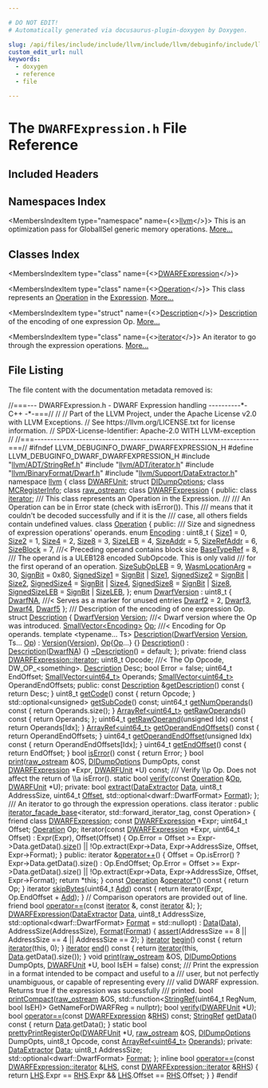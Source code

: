 ```yaml
---

# DO NOT EDIT!
# Automatically generated via docusaurus-plugin-doxygen by Doxygen.

slug: /api/files/include/include/llvm/include/llvm/debuginfo/include/llvm/debuginfo/dwarf/dwarfexpression-h
custom_edit_url: null
keywords:
  - doxygen
  - reference
  - file

---
```





# The `DWARFExpression.h` File Reference

<DoxygenPage pluginConfig={pluginConfig}>



## Included Headers

<IncludesList>
<IncludesListItem
  filePath="llvm/ADT/StringRef.h"
  permalink="/docs/api/files/include/include/llvm/include/llvm/adt/stringref-h"
  isLocal="true" />
<IncludesListItem
  filePath="llvm/ADT/iterator.h"
  permalink="/docs/api/files/include/include/llvm/include/llvm/adt/iterator-h"
  isLocal="true" />
<IncludesListItem
  filePath="llvm/BinaryFormat/Dwarf.h"
  permalink="/docs/api/files/include/include/llvm/include/llvm/binaryformat/dwarf-h"
  isLocal="true" />
<IncludesListItem
  filePath="llvm/Support/DataExtractor.h"
  permalink="/docs/api/files/include/include/llvm/include/llvm/support/dataextractor-h"
  isLocal="true" />
</IncludesList>

## Namespaces Index

<MembersIndex>

<MembersIndexItem
  type="namespace"
  name={<><a href="/docs/api/namespaces/llvm">llvm</a></>}>
This is an optimization pass for GlobalISel generic memory operations. <a href="/docs/api/namespaces/llvm/#details">More...</a>
</MembersIndexItem>

</MembersIndex>

## Classes Index

<MembersIndex>

<MembersIndexItem
  type="class"
  name={<><a href="/docs/api/classes/llvm/dwarfexpression-1">DWARFExpression</a></>}>
</MembersIndexItem>

<MembersIndexItem
  type="class"
  name={<><a href="/docs/api/classes/llvm/dwarfexpression/operation">Operation</a></>}>
This class represents an <a href="/docs/api/classes/llvm/dwarfexpression/operation">Operation</a> in the <a href="/docs/api/classes/llvm/expression">Expression</a>. <a href="/docs/api/classes/llvm/dwarfexpression/operation/#details">More...</a>
</MembersIndexItem>

<MembersIndexItem
  type="struct"
  name={<><a href="/docs/api/structs/llvm/dwarfexpression/operation/description">Description</a></>}>
<a href="/docs/api/structs/llvm/dwarfexpression/operation/description">Description</a> of the encoding of one expression Op. <a href="/docs/api/structs/llvm/dwarfexpression/operation/description/#details">More...</a>
</MembersIndexItem>

<MembersIndexItem
  type="class"
  name={<><a href="/docs/api/classes/llvm/dwarfexpression/iterator">iterator</a></>}>
An iterator to go through the expression operations. <a href="/docs/api/classes/llvm/dwarfexpression/iterator/#details">More...</a>
</MembersIndexItem>

</MembersIndex>


## File Listing

The file content with the documentation metadata removed is:

<ProgramListing>

<Link id="l00001" /><CodeLine lineNumber="1"><span class="doxyHighlightComment">//===--- DWARFExpression.h - DWARF Expression handling ----------&#42;- C++ -&#42;-===//</span></CodeLine>
<Link id="l00002" /><CodeLine lineNumber="2"><span class="doxyHighlightComment">//</span></CodeLine>
<Link id="l00003" /><CodeLine lineNumber="3"><span class="doxyHighlightComment">// Part of the LLVM Project, under the Apache License v2.0 with LLVM Exceptions.</span></CodeLine>
<Link id="l00004" /><CodeLine lineNumber="4"><span class="doxyHighlightComment">// See https://llvm.org/LICENSE.txt for license information.</span></CodeLine>
<Link id="l00005" /><CodeLine lineNumber="5"><span class="doxyHighlightComment">// SPDX-License-Identifier: Apache-2.0 WITH LLVM-exception</span></CodeLine>
<Link id="l00006" /><CodeLine lineNumber="6"><span class="doxyHighlightComment">//</span></CodeLine>
<Link id="l00007" /><CodeLine lineNumber="7"><span class="doxyHighlightComment">//===----------------------------------------------------------------------===//</span></CodeLine>
<Link id="l00008" /><CodeLine lineNumber="8"></CodeLine>
<Link id="l00009" /><CodeLine lineNumber="9"><span class="doxyHighlightPreprocessor">#ifndef LLVM&#95;DEBUGINFO&#95;DWARF&#95;DWARFEXPRESSION&#95;H</span></CodeLine>
<Link id="l00010" /><CodeLine lineNumber="10"><span class="doxyHighlightPreprocessor">#define LLVM&#95;DEBUGINFO&#95;DWARF&#95;DWARFEXPRESSION&#95;H</span></CodeLine>
<Link id="l00011" /><CodeLine lineNumber="11"></CodeLine>
<Link id="l00012" /><CodeLine lineNumber="12"><span class="doxyHighlightPreprocessor">#include &quot;<a href="/docs/api/files/include/include/llvm/include/llvm/adt/stringref-h">llvm/ADT/StringRef.h</a>&quot;</span></CodeLine>
<Link id="l00013" /><CodeLine lineNumber="13"><span class="doxyHighlightPreprocessor">#include &quot;<a href="/docs/api/files/include/include/llvm/include/llvm/adt/iterator-h">llvm/ADT/iterator.h</a>&quot;</span></CodeLine>
<Link id="l00014" /><CodeLine lineNumber="14"><span class="doxyHighlightPreprocessor">#include &quot;<a href="/docs/api/files/include/include/llvm/include/llvm/binaryformat/dwarf-h">llvm/BinaryFormat/Dwarf.h</a>&quot;</span></CodeLine>
<Link id="l00015" /><CodeLine lineNumber="15"><span class="doxyHighlightPreprocessor">#include &quot;<a href="/docs/api/files/include/include/llvm/include/llvm/support/dataextractor-h">llvm/Support/DataExtractor.h</a>&quot;</span></CodeLine>
<Link id="l00016" /><CodeLine lineNumber="16"></CodeLine>
<Link id="l00017" /><CodeLine lineNumber="17"><span class="doxyHighlightKeyword">namespace </span><span class="doxyHighlight"><a href="/docs/api/namespaces/llvm">llvm</a> &#123;</span></CodeLine>
<Link id="l00018" /><CodeLine lineNumber="18"><span class="doxyHighlightKeyword">class </span><span class="doxyHighlight"><a href="/docs/api/classes/llvm/dwarfunit-1">DWARFUnit</a>;</span></CodeLine>
<Link id="l00019" /><CodeLine lineNumber="19"><span class="doxyHighlightKeyword">struct </span><span class="doxyHighlight"><a href="/docs/api/structs/llvm/didumpoptions">DIDumpOptions</a>;</span></CodeLine>
<Link id="l00020" /><CodeLine lineNumber="20"><span class="doxyHighlightKeyword">class </span><span class="doxyHighlight"><a href="/docs/api/classes/llvm/mcregisterinfo">MCRegisterInfo</a>;</span></CodeLine>
<Link id="l00021" /><CodeLine lineNumber="21"><span class="doxyHighlightKeyword">class </span><span class="doxyHighlight"><a href="/docs/api/classes/llvm/raw-ostream">raw&#95;ostream</a>;</span></CodeLine>
<Link id="l00022" /><CodeLine lineNumber="22"></CodeLine>
<Link id="l00023" /><CodeLine lineNumber="23" lineLink="/docs/api/classes/llvm/dwarfexpression-1"><span class="doxyHighlightKeyword">class </span><span class="doxyHighlight"><a href="/docs/api/classes/llvm/dwarfexpression-1/#ab1da4c7677c71f2ea59e6c08a9530649">DWARFExpression</a> &#123;</span></CodeLine>
<Link id="l00024" /><CodeLine lineNumber="24"><span class="doxyHighlightKeyword">public</span><span class="doxyHighlight">:</span></CodeLine>
<Link id="l00025" /><CodeLine lineNumber="25"><span class="doxyHighlight">  </span><span class="doxyHighlightKeyword">class </span><span class="doxyHighlight"><a href="/docs/api/classes/llvm/dwarfexpression/iterator">iterator</a>;</span></CodeLine>
<Link id="l00026" /><CodeLine lineNumber="26"></CodeLine>
<Link id="l00027" /><CodeLine lineNumber="27"><span class="doxyHighlightComment">  /// This class represents an Operation in the Expression.</span></CodeLine>
<Link id="l00028" /><CodeLine lineNumber="28"><span class="doxyHighlightComment">  ///</span></CodeLine>
<Link id="l00029" /><CodeLine lineNumber="29"><span class="doxyHighlightComment">  /// An Operation can be in Error state (check with isError()). This</span></CodeLine>
<Link id="l00030" /><CodeLine lineNumber="30"><span class="doxyHighlightComment">  /// means that it couldn&#39;t be decoded successfully and if it is the</span></CodeLine>
<Link id="l00031" /><CodeLine lineNumber="31"><span class="doxyHighlightComment">  /// case, all others fields contain undefined values.</span></CodeLine>
<Link id="l00032" /><CodeLine lineNumber="32" lineLink="/docs/api/classes/llvm/dwarfexpression/operation"><span class="doxyHighlight">  </span><span class="doxyHighlightKeyword">class </span><span class="doxyHighlight"><a href="/docs/api/classes/llvm/dwarfexpression/operation">Operation</a> &#123;</span></CodeLine>
<Link id="l00033" /><CodeLine lineNumber="33"><span class="doxyHighlight">  </span><span class="doxyHighlightKeyword">public</span><span class="doxyHighlight">:</span></CodeLine>
<Link id="l00034" /><CodeLine lineNumber="34"><span class="doxyHighlightComment">    /// Size and signedness of expression operations&#39; operands.</span></CodeLine>
<Link id="l00035" /><CodeLine lineNumber="35" lineLink="/docs/api/classes/llvm/dwarfexpression/operation/#a8f965a4aa6c5f05ac1b790daf7835212"><span class="doxyHighlight">    </span><span class="doxyHighlightKeyword">enum</span><span class="doxyHighlight"> <a href="/docs/api/classes/llvm/dwarfexpression/operation/#a8f965a4aa6c5f05ac1b790daf7835212">Encoding</a> : uint8&#95;t &#123;</span></CodeLine>
<Link id="l00036" /><CodeLine lineNumber="36" lineLink="/docs/api/classes/llvm/dwarfexpression/operation/#a8f965a4aa6c5f05ac1b790daf7835212af3830bdf6a6fda33841de6599e974ced"><span class="doxyHighlight">      <a href="/docs/api/classes/llvm/dwarfexpression/operation/#a8f965a4aa6c5f05ac1b790daf7835212af3830bdf6a6fda33841de6599e974ced">Size1</a> = 0,</span></CodeLine>
<Link id="l00037" /><CodeLine lineNumber="37" lineLink="/docs/api/classes/llvm/dwarfexpression/operation/#a8f965a4aa6c5f05ac1b790daf7835212a0e840b6280705f0208bd34514c34e5e4"><span class="doxyHighlight">      <a href="/docs/api/classes/llvm/dwarfexpression/operation/#a8f965a4aa6c5f05ac1b790daf7835212a0e840b6280705f0208bd34514c34e5e4">Size2</a> = 1,</span></CodeLine>
<Link id="l00038" /><CodeLine lineNumber="38" lineLink="/docs/api/classes/llvm/dwarfexpression/operation/#a8f965a4aa6c5f05ac1b790daf7835212af42a0f5274d0ad0e7391aaaf968efb50"><span class="doxyHighlight">      <a href="/docs/api/classes/llvm/dwarfexpression/operation/#a8f965a4aa6c5f05ac1b790daf7835212af42a0f5274d0ad0e7391aaaf968efb50">Size4</a> = 2,</span></CodeLine>
<Link id="l00039" /><CodeLine lineNumber="39" lineLink="/docs/api/classes/llvm/dwarfexpression/operation/#a8f965a4aa6c5f05ac1b790daf7835212a4fc6d7a9ff4ad84686b1f220ffefe2ef"><span class="doxyHighlight">      <a href="/docs/api/classes/llvm/dwarfexpression/operation/#a8f965a4aa6c5f05ac1b790daf7835212a4fc6d7a9ff4ad84686b1f220ffefe2ef">Size8</a> = 3,</span></CodeLine>
<Link id="l00040" /><CodeLine lineNumber="40" lineLink="/docs/api/classes/llvm/dwarfexpression/operation/#a8f965a4aa6c5f05ac1b790daf7835212aa98794e3f341784d5ff17290cdd32ea5"><span class="doxyHighlight">      <a href="/docs/api/classes/llvm/dwarfexpression/operation/#a8f965a4aa6c5f05ac1b790daf7835212aa98794e3f341784d5ff17290cdd32ea5">SizeLEB</a> = 4,</span></CodeLine>
<Link id="l00041" /><CodeLine lineNumber="41" lineLink="/docs/api/classes/llvm/dwarfexpression/operation/#a8f965a4aa6c5f05ac1b790daf7835212a990b7c4f4bd4820a5325ee7dcddc4763"><span class="doxyHighlight">      <a href="/docs/api/classes/llvm/dwarfexpression/operation/#a8f965a4aa6c5f05ac1b790daf7835212a990b7c4f4bd4820a5325ee7dcddc4763">SizeAddr</a> = 5,</span></CodeLine>
<Link id="l00042" /><CodeLine lineNumber="42" lineLink="/docs/api/classes/llvm/dwarfexpression/operation/#a8f965a4aa6c5f05ac1b790daf7835212a8528bbd574f06855be37866533de01d6"><span class="doxyHighlight">      <a href="/docs/api/classes/llvm/dwarfexpression/operation/#a8f965a4aa6c5f05ac1b790daf7835212a8528bbd574f06855be37866533de01d6">SizeRefAddr</a> = 6,</span></CodeLine>
<Link id="l00043" /><CodeLine lineNumber="43" lineLink="/docs/api/classes/llvm/dwarfexpression/operation/#a8f965a4aa6c5f05ac1b790daf7835212a877bac601867c985506cbf6f30cdd209"><span class="doxyHighlight">      <a href="/docs/api/classes/llvm/dwarfexpression/operation/#a8f965a4aa6c5f05ac1b790daf7835212a877bac601867c985506cbf6f30cdd209">SizeBlock</a> = 7, </span><span class="doxyHighlightComment">///&lt; Preceding operand contains block size</span></CodeLine>
<Link id="l00044" /><CodeLine lineNumber="44" lineLink="/docs/api/classes/llvm/dwarfexpression/operation/#a8f965a4aa6c5f05ac1b790daf7835212a10c68018ca1e7d09e9777cba09326ac1"><span class="doxyHighlight">      <a href="/docs/api/classes/llvm/dwarfexpression/operation/#a8f965a4aa6c5f05ac1b790daf7835212a10c68018ca1e7d09e9777cba09326ac1">BaseTypeRef</a> = 8,</span></CodeLine>
<Link id="l00045" /><CodeLine lineNumber="45"><span class="doxyHighlightComment">      /// The operand is a ULEB128 encoded SubOpcode. This is only valid</span></CodeLine>
<Link id="l00046" /><CodeLine lineNumber="46"><span class="doxyHighlightComment">      /// for the first operand of an operation.</span></CodeLine>
<Link id="l00047" /><CodeLine lineNumber="47" lineLink="/docs/api/classes/llvm/dwarfexpression/operation/#a8f965a4aa6c5f05ac1b790daf7835212a6ea2b8307d1f37c2144048e698e5e860"><span class="doxyHighlight">      <a href="/docs/api/classes/llvm/dwarfexpression/operation/#a8f965a4aa6c5f05ac1b790daf7835212a6ea2b8307d1f37c2144048e698e5e860">SizeSubOpLEB</a> = 9,</span></CodeLine>
<Link id="l00048" /><CodeLine lineNumber="48" lineLink="/docs/api/classes/llvm/dwarfexpression/operation/#a8f965a4aa6c5f05ac1b790daf7835212a6dcbaccc7f65c53223f151e7765397bb"><span class="doxyHighlight">      <a href="/docs/api/classes/llvm/dwarfexpression/operation/#a8f965a4aa6c5f05ac1b790daf7835212a6dcbaccc7f65c53223f151e7765397bb">WasmLocationArg</a> = 30,</span></CodeLine>
<Link id="l00049" /><CodeLine lineNumber="49" lineLink="/docs/api/classes/llvm/dwarfexpression/operation/#a8f965a4aa6c5f05ac1b790daf7835212a58b928ac1bd9bca3d95bfc45974ee6c1"><span class="doxyHighlight">      <a href="/docs/api/classes/llvm/dwarfexpression/operation/#a8f965a4aa6c5f05ac1b790daf7835212a58b928ac1bd9bca3d95bfc45974ee6c1">SignBit</a> = 0x80,</span></CodeLine>
<Link id="l00050" /><CodeLine lineNumber="50" lineLink="/docs/api/classes/llvm/dwarfexpression/operation/#a8f965a4aa6c5f05ac1b790daf7835212a90fdfbe497b60daccb6fd082ed9084d2"><span class="doxyHighlight">      <a href="/docs/api/classes/llvm/dwarfexpression/operation/#a8f965a4aa6c5f05ac1b790daf7835212a90fdfbe497b60daccb6fd082ed9084d2">SignedSize1</a> = <a href="/docs/api/classes/llvm/dwarfexpression/operation/#a8f965a4aa6c5f05ac1b790daf7835212a58b928ac1bd9bca3d95bfc45974ee6c1">SignBit</a> | <a href="/docs/api/classes/llvm/dwarfexpression/operation/#a8f965a4aa6c5f05ac1b790daf7835212af3830bdf6a6fda33841de6599e974ced">Size1</a>,</span></CodeLine>
<Link id="l00051" /><CodeLine lineNumber="51" lineLink="/docs/api/classes/llvm/dwarfexpression/operation/#a8f965a4aa6c5f05ac1b790daf7835212a35f7f2edce5f8b9ccbae315948e90aa4"><span class="doxyHighlight">      <a href="/docs/api/classes/llvm/dwarfexpression/operation/#a8f965a4aa6c5f05ac1b790daf7835212a35f7f2edce5f8b9ccbae315948e90aa4">SignedSize2</a> = <a href="/docs/api/classes/llvm/dwarfexpression/operation/#a8f965a4aa6c5f05ac1b790daf7835212a58b928ac1bd9bca3d95bfc45974ee6c1">SignBit</a> | <a href="/docs/api/classes/llvm/dwarfexpression/operation/#a8f965a4aa6c5f05ac1b790daf7835212a0e840b6280705f0208bd34514c34e5e4">Size2</a>,</span></CodeLine>
<Link id="l00052" /><CodeLine lineNumber="52" lineLink="/docs/api/classes/llvm/dwarfexpression/operation/#a8f965a4aa6c5f05ac1b790daf7835212a91c315c3ff316c656cb060902319fb81"><span class="doxyHighlight">      <a href="/docs/api/classes/llvm/dwarfexpression/operation/#a8f965a4aa6c5f05ac1b790daf7835212a91c315c3ff316c656cb060902319fb81">SignedSize4</a> = <a href="/docs/api/classes/llvm/dwarfexpression/operation/#a8f965a4aa6c5f05ac1b790daf7835212a58b928ac1bd9bca3d95bfc45974ee6c1">SignBit</a> | <a href="/docs/api/classes/llvm/dwarfexpression/operation/#a8f965a4aa6c5f05ac1b790daf7835212af42a0f5274d0ad0e7391aaaf968efb50">Size4</a>,</span></CodeLine>
<Link id="l00053" /><CodeLine lineNumber="53" lineLink="/docs/api/classes/llvm/dwarfexpression/operation/#a8f965a4aa6c5f05ac1b790daf7835212aac098eeebf715d56a5f6b79f98a771e9"><span class="doxyHighlight">      <a href="/docs/api/classes/llvm/dwarfexpression/operation/#a8f965a4aa6c5f05ac1b790daf7835212aac098eeebf715d56a5f6b79f98a771e9">SignedSize8</a> = <a href="/docs/api/classes/llvm/dwarfexpression/operation/#a8f965a4aa6c5f05ac1b790daf7835212a58b928ac1bd9bca3d95bfc45974ee6c1">SignBit</a> | <a href="/docs/api/classes/llvm/dwarfexpression/operation/#a8f965a4aa6c5f05ac1b790daf7835212a4fc6d7a9ff4ad84686b1f220ffefe2ef">Size8</a>,</span></CodeLine>
<Link id="l00054" /><CodeLine lineNumber="54" lineLink="/docs/api/classes/llvm/dwarfexpression/operation/#a8f965a4aa6c5f05ac1b790daf7835212aed037a79fdb68d403d081ace1279a4e5"><span class="doxyHighlight">      <a href="/docs/api/classes/llvm/dwarfexpression/operation/#a8f965a4aa6c5f05ac1b790daf7835212aed037a79fdb68d403d081ace1279a4e5">SignedSizeLEB</a> = <a href="/docs/api/classes/llvm/dwarfexpression/operation/#a8f965a4aa6c5f05ac1b790daf7835212a58b928ac1bd9bca3d95bfc45974ee6c1">SignBit</a> | <a href="/docs/api/classes/llvm/dwarfexpression/operation/#a8f965a4aa6c5f05ac1b790daf7835212aa98794e3f341784d5ff17290cdd32ea5">SizeLEB</a>,</span></CodeLine>
<Link id="l00055" /><CodeLine lineNumber="55"><span class="doxyHighlight">    &#125;;</span></CodeLine>
<Link id="l00056" /><CodeLine lineNumber="56"></CodeLine>
<Link id="l00057" /><CodeLine lineNumber="57" lineLink="/docs/api/classes/llvm/dwarfexpression/operation/#a30b6fa3d07e5f5a923ae7940af8f47d8"><span class="doxyHighlight">    </span><span class="doxyHighlightKeyword">enum</span><span class="doxyHighlight"> <a href="/docs/api/classes/llvm/dwarfexpression/operation/#a30b6fa3d07e5f5a923ae7940af8f47d8">DwarfVersion</a> : uint8&#95;t &#123;</span></CodeLine>
<Link id="l00058" /><CodeLine lineNumber="58" lineLink="/docs/api/classes/llvm/dwarfexpression/operation/#a30b6fa3d07e5f5a923ae7940af8f47d8af8a0c947c4c33cbb8c550271cc2f2f8a"><span class="doxyHighlight">      <a href="/docs/api/classes/llvm/dwarfexpression/operation/#a30b6fa3d07e5f5a923ae7940af8f47d8af8a0c947c4c33cbb8c550271cc2f2f8a">DwarfNA</a>, </span><span class="doxyHighlightComment">///&lt; Serves as a marker for unused entries</span></CodeLine>
<Link id="l00059" /><CodeLine lineNumber="59" lineLink="/docs/api/classes/llvm/dwarfexpression/operation/#a30b6fa3d07e5f5a923ae7940af8f47d8a26a8174bf296f37566747d4ff240b03c"><span class="doxyHighlight">      <a href="/docs/api/classes/llvm/dwarfexpression/operation/#a30b6fa3d07e5f5a923ae7940af8f47d8a26a8174bf296f37566747d4ff240b03c">Dwarf2</a> = 2,</span></CodeLine>
<Link id="l00060" /><CodeLine lineNumber="60" lineLink="/docs/api/classes/llvm/dwarfexpression/operation/#a30b6fa3d07e5f5a923ae7940af8f47d8a32d99aa4a5bd3b06a368b11492209ba0"><span class="doxyHighlight">      <a href="/docs/api/classes/llvm/dwarfexpression/operation/#a30b6fa3d07e5f5a923ae7940af8f47d8a32d99aa4a5bd3b06a368b11492209ba0">Dwarf3</a>,</span></CodeLine>
<Link id="l00061" /><CodeLine lineNumber="61" lineLink="/docs/api/classes/llvm/dwarfexpression/operation/#a30b6fa3d07e5f5a923ae7940af8f47d8a58cccd0bbb5b7c83136f07738a451362"><span class="doxyHighlight">      <a href="/docs/api/classes/llvm/dwarfexpression/operation/#a30b6fa3d07e5f5a923ae7940af8f47d8a58cccd0bbb5b7c83136f07738a451362">Dwarf4</a>,</span></CodeLine>
<Link id="l00062" /><CodeLine lineNumber="62" lineLink="/docs/api/classes/llvm/dwarfexpression/operation/#a30b6fa3d07e5f5a923ae7940af8f47d8a1caf5d261f8c97b5b927c949fffa127d"><span class="doxyHighlight">      <a href="/docs/api/classes/llvm/dwarfexpression/operation/#a30b6fa3d07e5f5a923ae7940af8f47d8a1caf5d261f8c97b5b927c949fffa127d">Dwarf5</a></span></CodeLine>
<Link id="l00063" /><CodeLine lineNumber="63"><span class="doxyHighlight">    &#125;;</span></CodeLine>
<Link id="l00064" /><CodeLine lineNumber="64"></CodeLine>
<Link id="l00065" /><CodeLine lineNumber="65"><span class="doxyHighlightComment">    /// Description of the encoding of one expression Op.</span></CodeLine>
<Link id="l00066" /><CodeLine lineNumber="66" lineLink="/docs/api/structs/llvm/dwarfexpression/operation/description"><span class="doxyHighlight">    </span><span class="doxyHighlightKeyword">struct </span><span class="doxyHighlight"><a href="/docs/api/structs/llvm/dwarfexpression/operation/description/#a372a397de7da6e9cf8e19dd30611822d">Description</a> &#123;</span></CodeLine>
<Link id="l00067" /><CodeLine lineNumber="67" lineLink="/docs/api/structs/llvm/dwarfexpression/operation/description/#aae9456e230a4383a90be5632032e0656"><span class="doxyHighlight">      <a href="/docs/api/classes/llvm/dwarfexpression/operation/#a30b6fa3d07e5f5a923ae7940af8f47d8">DwarfVersion</a> <a href="/docs/api/structs/llvm/dwarfexpression/operation/description/#aae9456e230a4383a90be5632032e0656">Version</a>; </span><span class="doxyHighlightComment">///&lt; Dwarf version where the Op was introduced.</span></CodeLine>
<Link id="l00068" /><CodeLine lineNumber="68" lineLink="/docs/api/structs/llvm/dwarfexpression/operation/description/#ad302807e297903ca58a66594f22568e1"><span class="doxyHighlight">      <a href="/docs/api/classes/llvm/smallvector">SmallVector&lt;Encoding&gt;</a> <a href="/docs/api/structs/llvm/dwarfexpression/operation/description/#ad302807e297903ca58a66594f22568e1">Op</a>; </span><span class="doxyHighlightComment">///&lt; Encoding for Op operands.</span></CodeLine>
<Link id="l00069" /><CodeLine lineNumber="69"></CodeLine>
<Link id="l00070" /><CodeLine lineNumber="70"><span class="doxyHighlight">      </span><span class="doxyHighlightKeyword">template</span><span class="doxyHighlight"> &lt;</span><span class="doxyHighlightKeyword">typename</span><span class="doxyHighlight">... Ts&gt;</span></CodeLine>
<Link id="l00071" /><CodeLine lineNumber="71" lineLink="/docs/api/structs/llvm/dwarfexpression/operation/description/#a372a397de7da6e9cf8e19dd30611822d"><span class="doxyHighlight">      <a href="/docs/api/structs/llvm/dwarfexpression/operation/description/#a372a397de7da6e9cf8e19dd30611822d">Description</a>(<a href="/docs/api/classes/llvm/dwarfexpression/operation/#a30b6fa3d07e5f5a923ae7940af8f47d8">DwarfVersion</a> <a href="/docs/api/structs/llvm/dwarfexpression/operation/description/#aae9456e230a4383a90be5632032e0656">Version</a>, Ts... <a href="/docs/api/structs/llvm/dwarfexpression/operation/description/#ad302807e297903ca58a66594f22568e1">Op</a>)</span></CodeLine>
<Link id="l00072" /><CodeLine lineNumber="72"><span class="doxyHighlight">          : <a href="/docs/api/structs/llvm/dwarfexpression/operation/description/#aae9456e230a4383a90be5632032e0656">Version</a>(<a href="/docs/api/structs/llvm/dwarfexpression/operation/description/#aae9456e230a4383a90be5632032e0656">Version</a>), <a href="/docs/api/structs/llvm/dwarfexpression/operation/description/#ad302807e297903ca58a66594f22568e1">Op</a>&#123;<a href="/docs/api/structs/llvm/dwarfexpression/operation/description/#ad302807e297903ca58a66594f22568e1">Op</a>...&#125; &#123;&#125;</span></CodeLine>
<Link id="l00073" /><CodeLine lineNumber="73" lineLink="/docs/api/structs/llvm/dwarfexpression/operation/description/#a0275fd9b44189bb81ccf380f6f4e7085"><span class="doxyHighlight">      <a href="/docs/api/structs/llvm/dwarfexpression/operation/description/#a0275fd9b44189bb81ccf380f6f4e7085">Description</a>() : <a href="/docs/api/structs/llvm/dwarfexpression/operation/description/#a372a397de7da6e9cf8e19dd30611822d">Description</a>(<a href="/docs/api/classes/llvm/dwarfexpression/operation/#a30b6fa3d07e5f5a923ae7940af8f47d8af8a0c947c4c33cbb8c550271cc2f2f8a">DwarfNA</a>) &#123;&#125;</span></CodeLine>
<Link id="l00074" /><CodeLine lineNumber="74" lineLink="/docs/api/structs/llvm/dwarfexpression/operation/description/#afc8c7f3dd86211417ac6385ffebdd0ea"><span class="doxyHighlight">      <a href="/docs/api/structs/llvm/dwarfexpression/operation/description/#afc8c7f3dd86211417ac6385ffebdd0ea">~Description</a>() = </span><span class="doxyHighlightKeywordFlow">default</span><span class="doxyHighlight">;</span></CodeLine>
<Link id="l00075" /><CodeLine lineNumber="75"><span class="doxyHighlight">    &#125;;</span></CodeLine>
<Link id="l00076" /><CodeLine lineNumber="76"></CodeLine>
<Link id="l00077" /><CodeLine lineNumber="77"><span class="doxyHighlight">  </span><span class="doxyHighlightKeyword">private</span><span class="doxyHighlight">:</span></CodeLine>
<Link id="l00078" /><CodeLine lineNumber="78" lineLink="/docs/api/classes/llvm/dwarfexpression/operation/#a435d4b740ae6675dbcc2ee68820d56be"><span class="doxyHighlight">    </span><span class="doxyHighlightKeyword">friend</span><span class="doxyHighlight"> </span><span class="doxyHighlightKeyword">class </span><span class="doxyHighlight"><a href="/docs/api/classes/llvm/dwarfexpression/iterator">DWARFExpression::iterator</a>;</span></CodeLine>
<Link id="l00079" /><CodeLine lineNumber="79"><span class="doxyHighlight">    uint8&#95;t Opcode; </span><span class="doxyHighlightComment">///&lt; The Op Opcode, DW&#95;OP&#95;&lt;something&gt;.</span></CodeLine>
<Link id="l00080" /><CodeLine lineNumber="80"><span class="doxyHighlight">    <a href="/docs/api/structs/llvm/dwarfexpression/operation/description">Description</a> Desc;</span></CodeLine>
<Link id="l00081" /><CodeLine lineNumber="81"><span class="doxyHighlight">    </span><span class="doxyHighlightKeywordType">bool</span><span class="doxyHighlight"> Error = </span><span class="doxyHighlightKeyword">false</span><span class="doxyHighlight">;</span></CodeLine>
<Link id="l00082" /><CodeLine lineNumber="82"><span class="doxyHighlight">    uint64&#95;t EndOffset;</span></CodeLine>
<Link id="l00083" /><CodeLine lineNumber="83"><span class="doxyHighlight">    <a href="/docs/api/classes/llvm/smallvector">SmallVector&lt;uint64&#95;t&gt;</a> Operands;</span></CodeLine>
<Link id="l00084" /><CodeLine lineNumber="84"><span class="doxyHighlight">    <a href="/docs/api/classes/llvm/smallvector">SmallVector&lt;uint64&#95;t&gt;</a> OperandEndOffsets;</span></CodeLine>
<Link id="l00085" /><CodeLine lineNumber="85"></CodeLine>
<Link id="l00086" /><CodeLine lineNumber="86"><span class="doxyHighlight">  </span><span class="doxyHighlightKeyword">public</span><span class="doxyHighlight">:</span></CodeLine>
<Link id="l00087" /><CodeLine lineNumber="87" lineLink="/docs/api/classes/llvm/dwarfexpression/operation/#ab1a5073b8ed01551e6e6d7158e98bf72"><span class="doxyHighlight">    </span><span class="doxyHighlightKeyword">const</span><span class="doxyHighlight"> <a href="/docs/api/structs/llvm/dwarfexpression/operation/description">Description</a> &amp;<a href="/docs/api/classes/llvm/dwarfexpression/operation/#ab1a5073b8ed01551e6e6d7158e98bf72">getDescription</a>()</span><span class="doxyHighlightKeyword"> const </span><span class="doxyHighlight">&#123; </span><span class="doxyHighlightKeywordFlow">return</span><span class="doxyHighlight"> Desc; &#125;</span></CodeLine>
<Link id="l00088" /><CodeLine lineNumber="88" lineLink="/docs/api/classes/llvm/dwarfexpression/operation/#a288d5ff07a51a34d26c76a56f7d6004b"><span class="doxyHighlight">    uint8&#95;t <a href="/docs/api/classes/llvm/dwarfexpression/operation/#a288d5ff07a51a34d26c76a56f7d6004b">getCode</a>()</span><span class="doxyHighlightKeyword"> const </span><span class="doxyHighlight">&#123; </span><span class="doxyHighlightKeywordFlow">return</span><span class="doxyHighlight"> Opcode; &#125;</span></CodeLine>
<Link id="l00089" /><CodeLine lineNumber="89"><span class="doxyHighlight">    std::optional&lt;unsigned&gt; <a href="/docs/api/classes/llvm/dwarfexpression/operation/#a0f10a4e01a3c52c49889dab7016d7b79">getSubCode</a>() </span><span class="doxyHighlightKeyword">const</span><span class="doxyHighlight">;</span></CodeLine>
<Link id="l00090" /><CodeLine lineNumber="90" lineLink="/docs/api/classes/llvm/dwarfexpression/operation/#a663d5e8085015fda24216c33615fac33"><span class="doxyHighlight">    uint64&#95;t <a href="/docs/api/classes/llvm/dwarfexpression/operation/#a663d5e8085015fda24216c33615fac33">getNumOperands</a>()</span><span class="doxyHighlightKeyword"> const </span><span class="doxyHighlight">&#123; </span><span class="doxyHighlightKeywordFlow">return</span><span class="doxyHighlight"> Operands.size(); &#125;</span></CodeLine>
<Link id="l00091" /><CodeLine lineNumber="91" lineLink="/docs/api/classes/llvm/dwarfexpression/operation/#a8b88cc734c06f9947e43aff4b9749c15"><span class="doxyHighlight">    <a href="/docs/api/classes/llvm/arrayref">ArrayRef&lt;uint64&#95;t&gt;</a> <a href="/docs/api/classes/llvm/dwarfexpression/operation/#a8b88cc734c06f9947e43aff4b9749c15">getRawOperands</a>()</span><span class="doxyHighlightKeyword"> const </span><span class="doxyHighlight">&#123; </span><span class="doxyHighlightKeywordFlow">return</span><span class="doxyHighlight"> Operands; &#125;;</span></CodeLine>
<Link id="l00092" /><CodeLine lineNumber="92" lineLink="/docs/api/classes/llvm/dwarfexpression/operation/#ad4f3288a733b18d5b546b5f475d8796c"><span class="doxyHighlight">    uint64&#95;t <a href="/docs/api/classes/llvm/dwarfexpression/operation/#ad4f3288a733b18d5b546b5f475d8796c">getRawOperand</a>(</span><span class="doxyHighlightKeywordType">unsigned</span><span class="doxyHighlight"> Idx)</span><span class="doxyHighlightKeyword"> const </span><span class="doxyHighlight">&#123; </span><span class="doxyHighlightKeywordFlow">return</span><span class="doxyHighlight"> Operands&#91;Idx&#93;; &#125;</span></CodeLine>
<Link id="l00093" /><CodeLine lineNumber="93" lineLink="/docs/api/classes/llvm/dwarfexpression/operation/#aba8552067f684fce2d48af7d4e38b46a"><span class="doxyHighlight">    <a href="/docs/api/classes/llvm/arrayref">ArrayRef&lt;uint64&#95;t&gt;</a> <a href="/docs/api/classes/llvm/dwarfexpression/operation/#aba8552067f684fce2d48af7d4e38b46a">getOperandEndOffsets</a>()</span><span class="doxyHighlightKeyword"> const </span><span class="doxyHighlight">&#123;</span></CodeLine>
<Link id="l00094" /><CodeLine lineNumber="94"><span class="doxyHighlight">      </span><span class="doxyHighlightKeywordFlow">return</span><span class="doxyHighlight"> OperandEndOffsets;</span></CodeLine>
<Link id="l00095" /><CodeLine lineNumber="95"><span class="doxyHighlight">    &#125;</span></CodeLine>
<Link id="l00096" /><CodeLine lineNumber="96" lineLink="/docs/api/classes/llvm/dwarfexpression/operation/#ac3003e68b6b3b31501f5c65852103e6f"><span class="doxyHighlight">    uint64&#95;t <a href="/docs/api/classes/llvm/dwarfexpression/operation/#ac3003e68b6b3b31501f5c65852103e6f">getOperandEndOffset</a>(</span><span class="doxyHighlightKeywordType">unsigned</span><span class="doxyHighlight"> Idx)</span><span class="doxyHighlightKeyword"> const </span><span class="doxyHighlight">&#123;</span></CodeLine>
<Link id="l00097" /><CodeLine lineNumber="97"><span class="doxyHighlight">      </span><span class="doxyHighlightKeywordFlow">return</span><span class="doxyHighlight"> OperandEndOffsets&#91;Idx&#93;;</span></CodeLine>
<Link id="l00098" /><CodeLine lineNumber="98"><span class="doxyHighlight">    &#125;</span></CodeLine>
<Link id="l00099" /><CodeLine lineNumber="99" lineLink="/docs/api/classes/llvm/dwarfexpression/operation/#a7b4586cb71825987f2c1f16f3b4dad1e"><span class="doxyHighlight">    uint64&#95;t <a href="/docs/api/classes/llvm/dwarfexpression/operation/#a7b4586cb71825987f2c1f16f3b4dad1e">getEndOffset</a>()</span><span class="doxyHighlightKeyword"> const </span><span class="doxyHighlight">&#123; </span><span class="doxyHighlightKeywordFlow">return</span><span class="doxyHighlight"> EndOffset; &#125;</span></CodeLine>
<Link id="l00100" /><CodeLine lineNumber="100" lineLink="/docs/api/classes/llvm/dwarfexpression/operation/#ab09f35ca6cd360908e1493ff26081c63"><span class="doxyHighlight">    </span><span class="doxyHighlightKeywordType">bool</span><span class="doxyHighlight"> <a href="/docs/api/classes/llvm/dwarfexpression/operation/#ab09f35ca6cd360908e1493ff26081c63">isError</a>()</span><span class="doxyHighlightKeyword"> const </span><span class="doxyHighlight">&#123; </span><span class="doxyHighlightKeywordFlow">return</span><span class="doxyHighlight"> Error; &#125;</span></CodeLine>
<Link id="l00101" /><CodeLine lineNumber="101"><span class="doxyHighlight">    </span><span class="doxyHighlightKeywordType">bool</span><span class="doxyHighlight"> <a href="/docs/api/classes/llvm/dwarfexpression/operation/#a776144ebd87427d17aaade268a4c1c6e">print</a>(<a href="/docs/api/classes/llvm/raw-ostream">raw&#95;ostream</a> &amp;OS, <a href="/docs/api/structs/llvm/didumpoptions">DIDumpOptions</a> DumpOpts,</span></CodeLine>
<Link id="l00102" /><CodeLine lineNumber="102"><span class="doxyHighlight">               </span><span class="doxyHighlightKeyword">const</span><span class="doxyHighlight"> <a href="/docs/api/classes/llvm/dwarfexpression-1/#ab1da4c7677c71f2ea59e6c08a9530649">DWARFExpression</a> &#42;Expr, <a href="/docs/api/classes/llvm/dwarfunit-1">DWARFUnit</a> &#42;U) </span><span class="doxyHighlightKeyword">const</span><span class="doxyHighlight">;</span></CodeLine>
<Link id="l00103" /><CodeLine lineNumber="103"></CodeLine>
<Link id="l00104" /><CodeLine lineNumber="104"><span class="doxyHighlightComment">    /// Verify \\p Op. Does not affect the return of \\a isError().</span></CodeLine>
<Link id="l00105" /><CodeLine lineNumber="105"><span class="doxyHighlight">    </span><span class="doxyHighlightKeyword">static</span><span class="doxyHighlight"> </span><span class="doxyHighlightKeywordType">bool</span><span class="doxyHighlight"> <a href="/docs/api/files/lib/lib/target/lib/target/powerpc/ppcctrloopsverify-cpp/#a593cc2f204f7b2edc16ee222c37c3196">verify</a>(</span><span class="doxyHighlightKeyword">const</span><span class="doxyHighlight"> <a href="/docs/api/classes/llvm/dwarfexpression/operation">Operation</a> &amp;<a href="/docs/api/namespaces/llvm/#ab471937b9a227e70c7fe8bd9604014d6">Op</a>, <a href="/docs/api/classes/llvm/dwarfunit-1">DWARFUnit</a> &#42;U);</span></CodeLine>
<Link id="l00106" /><CodeLine lineNumber="106"></CodeLine>
<Link id="l00107" /><CodeLine lineNumber="107"><span class="doxyHighlight">  </span><span class="doxyHighlightKeyword">private</span><span class="doxyHighlight">:</span></CodeLine>
<Link id="l00108" /><CodeLine lineNumber="108"><span class="doxyHighlight">    </span><span class="doxyHighlightKeywordType">bool</span><span class="doxyHighlight"> <a href="/docs/api/files/lib/lib/transforms/lib/transforms/ipo/loopextractor-cpp/#a84dff14934298a71113ab11312c243f6">extract</a>(<a href="/docs/api/classes/llvm/dataextractor">DataExtractor</a> <a href="/docs/api/namespaces/llvm/#aa20539e89704d20b98b97e9c3feac934">Data</a>, uint8&#95;t AddressSize, uint64&#95;t <a href="/docs/api/namespaces/llvm/#a05f5b9a11bdcc5feba62899f95dcf878a3134224cba2545bc57954d3b072aebb4">Offset</a>,</span></CodeLine>
<Link id="l00109" /><CodeLine lineNumber="109"><span class="doxyHighlight">                 std::optional&lt;dwarf::DwarfFormat&gt; <a href="/docs/api/namespaces/llvm/#ab7530cd22b8952cb41774507dd40c6f3a520d0db389f362bf79ef56ca0af3dcab">Format</a>);</span></CodeLine>
<Link id="l00110" /><CodeLine lineNumber="110"><span class="doxyHighlight">  &#125;;</span></CodeLine>
<Link id="l00111" /><CodeLine lineNumber="111"></CodeLine>
<Link id="l00112" /><CodeLine lineNumber="112"><span class="doxyHighlightComment">  /// An iterator to go through the expression operations.</span></CodeLine>
<Link id="l00113" /><CodeLine lineNumber="113" lineLink="/docs/api/classes/llvm/dwarfexpression/iterator"><span class="doxyHighlight">  </span><span class="doxyHighlightKeyword">class </span><span class="doxyHighlight">iterator</span></CodeLine>
<Link id="l00114" /><CodeLine lineNumber="114"><span class="doxyHighlight">      : </span><span class="doxyHighlightKeyword">public</span><span class="doxyHighlight"> <a href="/docs/api/classes/llvm/iterator-facade-base">iterator&#95;facade&#95;base</a>&lt;iterator, std::forward&#95;iterator&#95;tag,</span></CodeLine>
<Link id="l00115" /><CodeLine lineNumber="115"><span class="doxyHighlight">                                    const Operation&gt; &#123;</span></CodeLine>
<Link id="l00116" /><CodeLine lineNumber="116" lineLink="/docs/api/classes/llvm/dwarfexpression/iterator/#a40b421f7abb569b411f5112814d25148"><span class="doxyHighlight">    </span><span class="doxyHighlightKeyword">friend</span><span class="doxyHighlight"> </span><span class="doxyHighlightKeyword">class </span><span class="doxyHighlight"><a href="/docs/api/classes/llvm/dwarfexpression/iterator/#a40b421f7abb569b411f5112814d25148">DWARFExpression</a>;</span></CodeLine>
<Link id="l00117" /><CodeLine lineNumber="117"><span class="doxyHighlight">    </span><span class="doxyHighlightKeyword">const</span><span class="doxyHighlight"> <a href="/docs/api/classes/llvm/dwarfexpression/iterator/#a40b421f7abb569b411f5112814d25148">DWARFExpression</a> &#42;Expr;</span></CodeLine>
<Link id="l00118" /><CodeLine lineNumber="118"><span class="doxyHighlight">    uint64&#95;t Offset;</span></CodeLine>
<Link id="l00119" /><CodeLine lineNumber="119"><span class="doxyHighlight">    <a href="/docs/api/classes/llvm/dwarfexpression/operation">Operation</a> Op;</span></CodeLine>
<Link id="l00120" /><CodeLine lineNumber="120"><span class="doxyHighlight">    iterator(</span><span class="doxyHighlightKeyword">const</span><span class="doxyHighlight"> <a href="/docs/api/classes/llvm/dwarfexpression/iterator/#a40b421f7abb569b411f5112814d25148">DWARFExpression</a> &#42;Expr, uint64&#95;t Offset)</span></CodeLine>
<Link id="l00121" /><CodeLine lineNumber="121"><span class="doxyHighlight">        : Expr(Expr), Offset(Offset) &#123;</span></CodeLine>
<Link id="l00122" /><CodeLine lineNumber="122"><span class="doxyHighlight">      Op.Error =</span></CodeLine>
<Link id="l00123" /><CodeLine lineNumber="123"><span class="doxyHighlight">          Offset &gt;= Expr-&gt;Data.getData().<a href="/docs/api/files/lib/lib/target/lib/target/nvptx/nvvmreflect-cpp/#ac934769d93af95250952646a3829df4c">size</a>() ||</span></CodeLine>
<Link id="l00124" /><CodeLine lineNumber="124"><span class="doxyHighlight">          !Op.extract(Expr-&gt;Data, Expr-&gt;AddressSize, Offset, Expr-&gt;Format);</span></CodeLine>
<Link id="l00125" /><CodeLine lineNumber="125"><span class="doxyHighlight">    &#125;</span></CodeLine>
<Link id="l00126" /><CodeLine lineNumber="126"></CodeLine>
<Link id="l00127" /><CodeLine lineNumber="127"><span class="doxyHighlight">  </span><span class="doxyHighlightKeyword">public</span><span class="doxyHighlight">:</span></CodeLine>
<Link id="l00128" /><CodeLine lineNumber="128" lineLink="/docs/api/classes/llvm/dwarfexpression/iterator/#acedbc068a146c34b5a65c5a2edcddac5"><span class="doxyHighlight">    iterator &amp;<a href="/docs/api/classes/llvm/dwarfexpression/iterator/#acedbc068a146c34b5a65c5a2edcddac5">operator++</a>() &#123;</span></CodeLine>
<Link id="l00129" /><CodeLine lineNumber="129"><span class="doxyHighlight">      Offset = Op.isError() ? Expr-&gt;Data.getData().size() : Op.EndOffset;</span></CodeLine>
<Link id="l00130" /><CodeLine lineNumber="130"><span class="doxyHighlight">      Op.Error =</span></CodeLine>
<Link id="l00131" /><CodeLine lineNumber="131"><span class="doxyHighlight">          Offset &gt;= Expr-&gt;Data.getData().size() ||</span></CodeLine>
<Link id="l00132" /><CodeLine lineNumber="132"><span class="doxyHighlight">          !Op.extract(Expr-&gt;Data, Expr-&gt;AddressSize, Offset, Expr-&gt;Format);</span></CodeLine>
<Link id="l00133" /><CodeLine lineNumber="133"><span class="doxyHighlight">      </span><span class="doxyHighlightKeywordFlow">return</span><span class="doxyHighlight"> &#42;</span><span class="doxyHighlightKeyword">this</span><span class="doxyHighlight">;</span></CodeLine>
<Link id="l00134" /><CodeLine lineNumber="134"><span class="doxyHighlight">    &#125;</span></CodeLine>
<Link id="l00135" /><CodeLine lineNumber="135"></CodeLine>
<Link id="l00136" /><CodeLine lineNumber="136" lineLink="/docs/api/classes/llvm/dwarfexpression/iterator/#a5482233802ac66a492c477df184bce92"><span class="doxyHighlight">    </span><span class="doxyHighlightKeyword">const</span><span class="doxyHighlight"> <a href="/docs/api/classes/llvm/dwarfexpression/operation">Operation</a> &amp;<a href="/docs/api/classes/llvm/dwarfexpression/iterator/#a5482233802ac66a492c477df184bce92">operator&#42;</a>()</span><span class="doxyHighlightKeyword"> const </span><span class="doxyHighlight">&#123; </span><span class="doxyHighlightKeywordFlow">return</span><span class="doxyHighlight"> Op; &#125;</span></CodeLine>
<Link id="l00137" /><CodeLine lineNumber="137"></CodeLine>
<Link id="l00138" /><CodeLine lineNumber="138" lineLink="/docs/api/classes/llvm/dwarfexpression/iterator/#ac8e084bfa2265fee615e280dc8fc6c11"><span class="doxyHighlight">    iterator <a href="/docs/api/classes/llvm/dwarfexpression/iterator/#ac8e084bfa2265fee615e280dc8fc6c11">skipBytes</a>(uint64&#95;t <a href="/docs/api/namespaces/llvm/#aac36edd0f1ce976f0025c98e88d3830eaec211f7c20af43e742bf2570c3cb84f9">Add</a>)</span><span class="doxyHighlightKeyword"> const </span><span class="doxyHighlight">&#123;</span></CodeLine>
<Link id="l00139" /><CodeLine lineNumber="139"><span class="doxyHighlight">      </span><span class="doxyHighlightKeywordFlow">return</span><span class="doxyHighlight"> iterator(Expr, Op.EndOffset + <a href="/docs/api/namespaces/llvm/#aac36edd0f1ce976f0025c98e88d3830eaec211f7c20af43e742bf2570c3cb84f9">Add</a>);</span></CodeLine>
<Link id="l00140" /><CodeLine lineNumber="140"><span class="doxyHighlight">    &#125;</span></CodeLine>
<Link id="l00141" /><CodeLine lineNumber="141"></CodeLine>
<Link id="l00142" /><CodeLine lineNumber="142"><span class="doxyHighlight">    </span><span class="doxyHighlightComment">// Comparison operators are provided out of line.</span></CodeLine>
<Link id="l00143" /><CodeLine lineNumber="143"><span class="doxyHighlight">    </span><span class="doxyHighlightKeyword">friend</span><span class="doxyHighlight"> </span><span class="doxyHighlightKeywordType">bool</span><span class="doxyHighlight"> <a href="/docs/api/classes/llvm/dwarfexpression/iterator/#a3736d4c8de2877e9860bd71896ee1b89">operator==</a>(</span><span class="doxyHighlightKeyword">const</span><span class="doxyHighlight"> <a href="/docs/api/classes/llvm/dwarfexpression/iterator">iterator</a> &amp;, </span><span class="doxyHighlightKeyword">const</span><span class="doxyHighlight"> <a href="/docs/api/classes/llvm/dwarfexpression/iterator">iterator</a> &amp;);</span></CodeLine>
<Link id="l00144" /><CodeLine lineNumber="144"><span class="doxyHighlight">  &#125;;</span></CodeLine>
<Link id="l00145" /><CodeLine lineNumber="145"></CodeLine>
<Link id="l00146" /><CodeLine lineNumber="146" lineLink="/docs/api/classes/llvm/dwarfexpression-1/#ab1da4c7677c71f2ea59e6c08a9530649"><span class="doxyHighlight">  <a href="/docs/api/classes/llvm/dwarfexpression-1/#ab1da4c7677c71f2ea59e6c08a9530649">DWARFExpression</a>(<a href="/docs/api/classes/llvm/dataextractor">DataExtractor</a> <a href="/docs/api/namespaces/llvm/#aa20539e89704d20b98b97e9c3feac934">Data</a>, uint8&#95;t AddressSize,</span></CodeLine>
<Link id="l00147" /><CodeLine lineNumber="147"><span class="doxyHighlight">                  std::optional&lt;dwarf::DwarfFormat&gt; <a href="/docs/api/namespaces/llvm/#ab7530cd22b8952cb41774507dd40c6f3a520d0db389f362bf79ef56ca0af3dcab">Format</a> = std::nullopt)</span></CodeLine>
<Link id="l00148" /><CodeLine lineNumber="148"><span class="doxyHighlight">      : <a href="/docs/api/namespaces/llvm/#aa20539e89704d20b98b97e9c3feac934">Data</a>(<a href="/docs/api/namespaces/llvm/#aa20539e89704d20b98b97e9c3feac934">Data</a>), AddressSize(AddressSize), <a href="/docs/api/namespaces/llvm/#ab7530cd22b8952cb41774507dd40c6f3a520d0db389f362bf79ef56ca0af3dcab">Format</a>(<a href="/docs/api/namespaces/llvm/#ab7530cd22b8952cb41774507dd40c6f3a520d0db389f362bf79ef56ca0af3dcab">Format</a>) &#123;</span></CodeLine>
<Link id="l00149" /><CodeLine lineNumber="149"><span class="doxyHighlight">    <a href="/docs/api/files/lib/lib/target/lib/target/amdgpu/silowercontrolflow-cpp/#a4868c5d81c5ccc98c47aeab6244346a0">assert</a>(AddressSize == 8 || AddressSize == 4 || AddressSize == 2);</span></CodeLine>
<Link id="l00150" /><CodeLine lineNumber="150"><span class="doxyHighlight">  &#125;</span></CodeLine>
<Link id="l00151" /><CodeLine lineNumber="151"></CodeLine>
<Link id="l00152" /><CodeLine lineNumber="152" lineLink="/docs/api/classes/llvm/dwarfexpression-1/#aaaa906e7447d4fa5b6b5adf6fefdb1c3"><span class="doxyHighlight">  <a href="/docs/api/classes/llvm/dwarfexpression/iterator">iterator</a> <a href="/docs/api/classes/llvm/dwarfexpression-1/#aaaa906e7447d4fa5b6b5adf6fefdb1c3">begin</a>()</span><span class="doxyHighlightKeyword"> const </span><span class="doxyHighlight">&#123; </span><span class="doxyHighlightKeywordFlow">return</span><span class="doxyHighlight"> <a href="/docs/api/classes/llvm/dwarfexpression/iterator">iterator</a>(</span><span class="doxyHighlightKeyword">this</span><span class="doxyHighlight">, 0); &#125;</span></CodeLine>
<Link id="l00153" /><CodeLine lineNumber="153" lineLink="/docs/api/classes/llvm/dwarfexpression-1/#a249b4ed19ed8ab2457457d9e1317c710"><span class="doxyHighlight">  <a href="/docs/api/classes/llvm/dwarfexpression/iterator">iterator</a> <a href="/docs/api/classes/llvm/dwarfexpression-1/#a249b4ed19ed8ab2457457d9e1317c710">end</a>()</span><span class="doxyHighlightKeyword"> const </span><span class="doxyHighlight">&#123; </span><span class="doxyHighlightKeywordFlow">return</span><span class="doxyHighlight"> <a href="/docs/api/classes/llvm/dwarfexpression/iterator">iterator</a>(</span><span class="doxyHighlightKeyword">this</span><span class="doxyHighlight">, <a href="/docs/api/namespaces/llvm/#aa20539e89704d20b98b97e9c3feac934">Data</a>.getData().size()); &#125;</span></CodeLine>
<Link id="l00154" /><CodeLine lineNumber="154"></CodeLine>
<Link id="l00155" /><CodeLine lineNumber="155"><span class="doxyHighlight">  </span><span class="doxyHighlightKeywordType">void</span><span class="doxyHighlight"> <a href="/docs/api/classes/llvm/dwarfexpression-1/#acc23d591518160d5e67b43293906bc8a">print</a>(<a href="/docs/api/classes/llvm/raw-ostream">raw&#95;ostream</a> &amp;OS, <a href="/docs/api/structs/llvm/didumpoptions">DIDumpOptions</a> DumpOpts, <a href="/docs/api/classes/llvm/dwarfunit-1">DWARFUnit</a> &#42;U,</span></CodeLine>
<Link id="l00156" /><CodeLine lineNumber="156"><span class="doxyHighlight">             </span><span class="doxyHighlightKeywordType">bool</span><span class="doxyHighlight"> IsEH = </span><span class="doxyHighlightKeyword">false</span><span class="doxyHighlight">) </span><span class="doxyHighlightKeyword">const</span><span class="doxyHighlight">;</span></CodeLine>
<Link id="l00157" /><CodeLine lineNumber="157"></CodeLine>
<Link id="l00158" /><CodeLine lineNumber="158"><span class="doxyHighlightComment">  /// Print the expression in a format intended to be compact and useful to a</span></CodeLine>
<Link id="l00159" /><CodeLine lineNumber="159"><span class="doxyHighlightComment">  /// user, but not perfectly unambiguous, or capable of representing every</span></CodeLine>
<Link id="l00160" /><CodeLine lineNumber="160"><span class="doxyHighlightComment">  /// valid DWARF expression. Returns true if the expression was sucessfully</span></CodeLine>
<Link id="l00161" /><CodeLine lineNumber="161"><span class="doxyHighlightComment">  /// printed.</span></CodeLine>
<Link id="l00162" /><CodeLine lineNumber="162"><span class="doxyHighlight">  </span><span class="doxyHighlightKeywordType">bool</span><span class="doxyHighlight"> <a href="/docs/api/classes/llvm/dwarfexpression-1/#ab403f62d36aae3b407997debfef5404d">printCompact</a>(<a href="/docs/api/classes/llvm/raw-ostream">raw&#95;ostream</a> &amp;OS,</span></CodeLine>
<Link id="l00163" /><CodeLine lineNumber="163"><span class="doxyHighlight">                    std::function&lt;<a href="/docs/api/classes/llvm/stringref">StringRef</a>(uint64&#95;t RegNum, </span><span class="doxyHighlightKeywordType">bool</span><span class="doxyHighlight"> IsEH)&gt;</span></CodeLine>
<Link id="l00164" /><CodeLine lineNumber="164"><span class="doxyHighlight">                        GetNameForDWARFReg = </span><span class="doxyHighlightKeyword">nullptr</span><span class="doxyHighlight">);</span></CodeLine>
<Link id="l00165" /><CodeLine lineNumber="165"></CodeLine>
<Link id="l00166" /><CodeLine lineNumber="166"><span class="doxyHighlight">  </span><span class="doxyHighlightKeywordType">bool</span><span class="doxyHighlight"> <a href="/docs/api/files/lib/lib/target/lib/target/powerpc/ppcctrloopsverify-cpp/#a593cc2f204f7b2edc16ee222c37c3196">verify</a>(<a href="/docs/api/classes/llvm/dwarfunit-1">DWARFUnit</a> &#42;U);</span></CodeLine>
<Link id="l00167" /><CodeLine lineNumber="167"></CodeLine>
<Link id="l00168" /><CodeLine lineNumber="168"><span class="doxyHighlight">  </span><span class="doxyHighlightKeywordType">bool</span><span class="doxyHighlight"> <a href="/docs/api/classes/llvm/dwarfexpression-1/#ac8df7d32c8cb16c06e7c3809abdfdb15">operator==</a>(</span><span class="doxyHighlightKeyword">const</span><span class="doxyHighlight"> <a href="/docs/api/classes/llvm/dwarfexpression-1">DWARFExpression</a> &amp;<a href="/docs/api/files/lib/lib/target/lib/target/x86/x86partialreduction-cpp/#a87b8bfbbe9d8f7146d7f20a5fb42efd0">RHS</a>) </span><span class="doxyHighlightKeyword">const</span><span class="doxyHighlight">;</span></CodeLine>
<Link id="l00169" /><CodeLine lineNumber="169"></CodeLine>
<Link id="l00170" /><CodeLine lineNumber="170" lineLink="/docs/api/classes/llvm/dwarfexpression-1/#a362a8723f1604e41107b4f8c667a6d1e"><span class="doxyHighlight">  <a href="/docs/api/classes/llvm/stringref">StringRef</a> <a href="/docs/api/classes/llvm/dwarfexpression-1/#a362a8723f1604e41107b4f8c667a6d1e">getData</a>()</span><span class="doxyHighlightKeyword"> const </span><span class="doxyHighlight">&#123; </span><span class="doxyHighlightKeywordFlow">return</span><span class="doxyHighlight"> <a href="/docs/api/namespaces/llvm/#aa20539e89704d20b98b97e9c3feac934">Data</a>.getData(); &#125;</span></CodeLine>
<Link id="l00171" /><CodeLine lineNumber="171"></CodeLine>
<Link id="l00172" /><CodeLine lineNumber="172"><span class="doxyHighlight">  </span><span class="doxyHighlightKeyword">static</span><span class="doxyHighlight"> </span><span class="doxyHighlightKeywordType">bool</span><span class="doxyHighlight"> <a href="/docs/api/classes/llvm/dwarfexpression-1/#aeb9094ce3f495cf3f81c2c7aa6a975f5">prettyPrintRegisterOp</a>(<a href="/docs/api/classes/llvm/dwarfunit-1">DWARFUnit</a> &#42;U, <a href="/docs/api/classes/llvm/raw-ostream">raw&#95;ostream</a> &amp;OS,</span></CodeLine>
<Link id="l00173" /><CodeLine lineNumber="173"><span class="doxyHighlight">                                    <a href="/docs/api/structs/llvm/didumpoptions">DIDumpOptions</a> DumpOpts, uint8&#95;t Opcode,</span></CodeLine>
<Link id="l00174" /><CodeLine lineNumber="174"><span class="doxyHighlight">                                    </span><span class="doxyHighlightKeyword">const</span><span class="doxyHighlight"> <a href="/docs/api/classes/llvm/arrayref">ArrayRef&lt;uint64&#95;t&gt;</a> <a href="/docs/api/files/lib/lib/codegen/mirnamerpass-cpp/#a05e4be4ec3e2c3587dda0e376bb6822c">Operands</a>);</span></CodeLine>
<Link id="l00175" /><CodeLine lineNumber="175"></CodeLine>
<Link id="l00176" /><CodeLine lineNumber="176"><span class="doxyHighlightKeyword">private</span><span class="doxyHighlight">:</span></CodeLine>
<Link id="l00177" /><CodeLine lineNumber="177"><span class="doxyHighlight">  <a href="/docs/api/classes/llvm/dataextractor">DataExtractor</a> <a href="/docs/api/namespaces/llvm/#aa20539e89704d20b98b97e9c3feac934">Data</a>;</span></CodeLine>
<Link id="l00178" /><CodeLine lineNumber="178"><span class="doxyHighlight">  uint8&#95;t AddressSize;</span></CodeLine>
<Link id="l00179" /><CodeLine lineNumber="179"><span class="doxyHighlight">  std::optional&lt;dwarf::DwarfFormat&gt; <a href="/docs/api/namespaces/llvm/#ab7530cd22b8952cb41774507dd40c6f3a520d0db389f362bf79ef56ca0af3dcab">Format</a>;</span></CodeLine>
<Link id="l00180" /><CodeLine lineNumber="180"><span class="doxyHighlight">&#125;;</span></CodeLine>
<Link id="l00181" /><CodeLine lineNumber="181"></CodeLine>
<Link id="l00182" /><CodeLine lineNumber="182" lineLink="/docs/api/classes/llvm/dwarfexpression/iterator/#a3736d4c8de2877e9860bd71896ee1b89"><span class="doxyHighlightKeyword">inline</span><span class="doxyHighlight"> </span><span class="doxyHighlightKeywordType">bool</span><span class="doxyHighlight"> <a href="/docs/api/namespaces/llvm/#a4d812a2dd18aa186c164447e20e348e7">operator==</a>(</span><span class="doxyHighlightKeyword">const</span><span class="doxyHighlight"> <a href="/docs/api/classes/llvm/dwarfexpression/iterator">DWARFExpression::iterator</a> &amp;<a href="/docs/api/files/lib/lib/target/lib/target/x86/x86partialreduction-cpp/#a9e1483f7215664a2315c53c3558d9a8d">LHS</a>,</span></CodeLine>
<Link id="l00183" /><CodeLine lineNumber="183"><span class="doxyHighlight">                       </span><span class="doxyHighlightKeyword">const</span><span class="doxyHighlight"> <a href="/docs/api/classes/llvm/dwarfexpression/iterator">DWARFExpression::iterator</a> &amp;<a href="/docs/api/files/lib/lib/target/lib/target/x86/x86partialreduction-cpp/#a87b8bfbbe9d8f7146d7f20a5fb42efd0">RHS</a>) &#123;</span></CodeLine>
<Link id="l00184" /><CodeLine lineNumber="184"><span class="doxyHighlight">  </span><span class="doxyHighlightKeywordFlow">return</span><span class="doxyHighlight"> <a href="/docs/api/files/lib/lib/target/lib/target/x86/x86partialreduction-cpp/#a9e1483f7215664a2315c53c3558d9a8d">LHS</a>.Expr == <a href="/docs/api/files/lib/lib/target/lib/target/x86/x86partialreduction-cpp/#a87b8bfbbe9d8f7146d7f20a5fb42efd0">RHS</a>.Expr &amp;&amp; <a href="/docs/api/files/lib/lib/target/lib/target/x86/x86partialreduction-cpp/#a9e1483f7215664a2315c53c3558d9a8d">LHS</a>.Offset == <a href="/docs/api/files/lib/lib/target/lib/target/x86/x86partialreduction-cpp/#a87b8bfbbe9d8f7146d7f20a5fb42efd0">RHS</a>.Offset;</span></CodeLine>
<Link id="l00185" /><CodeLine lineNumber="185"><span class="doxyHighlight">&#125;</span></CodeLine>
<Link id="l00186" /><CodeLine lineNumber="186"><span class="doxyHighlight">&#125;</span></CodeLine>
<Link id="l00187" /><CodeLine lineNumber="187"><span class="doxyHighlightPreprocessor">#endif</span></CodeLine>

</ProgramListing>


</DoxygenPage>
